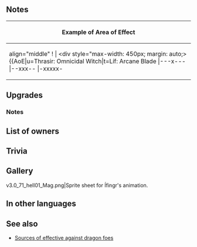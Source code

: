 {{Weapon Infobox
|tagid=SID_イーヴィングル
|weaponType=Green Tome
|weaponName=Ífingr
|might=14
|range=2
|effectiveness=dragon
|userVersion1=Closed
|userVersion2=Open
|userVersion3=Gleam Closed
|userVersion4=Gleam Open
|effect=Effective against dragon foes. If unit is within 3 spaces of an ally, grants Atk/Spd/Def/Res+4 and neutralizes effects that guarantee foe's follow-up attacks during combat, but after combat, if unit attacked, inflicts Atk/Spd/Def/Res-4 on nearest ally through its next action.
|cost=400
|exclusive=1
|statModifiers=0,14,0,0,0
|required=Rexcalibur
|refinePaths=default
|refineSP=400
|refineMedals=500
|refineDews=200
|upgradedEffect=Effective against dragon foes. If unit is within 3 spaces of an ally, grants Atk/Spd/Def/Res+6 to unit and neutralizes effects that guarantee foe's follow-up attacks and effects that prevent unit's follow-up attacks during combat, but after combat, if unit attacked, inflicts Atk/Spd/Def/Res-4 on nearest ally through its next action.
|tagidExtraSkill1=一
|effectSkill1=Accelerates Special trigger (cooldown count-1).<br>At start of combat, if unit's HP ≥ 25%, grants Atk/Spd/Def/Res+4 to unit and neutralizes foe's bonuses to Spd/Res (from skills like Fortify, Rally, etc.) during combat.
|iconSkill1=Ifingr W.png
|cooldownSkill1=-1
|properties=
}}
==Notes==
{{Effective damage bonus|dragon}}
{{Temporary buffs}}
{{Follow-up effect neutralization|guaranteeOnly=1}}
{{Penalties}}
{| class="wikitable default mw-collapsible" 
! align="middle" | Example of Area of Effect
|-
| align="middle" ! |
<div style="max-width: 450px; margin: auto;>{{AoE|u=Thrasir: Omnicidal Witch|t=Líf: Arcane Blade
|---x---
|--xxx--
|-xxxxx-
|xxxuxtx
|-xxxxx-
|--xxx--
|---x---
}}</div>
|}
==Upgrades==
{{Weapon Upgrade List}}
===Notes===
{{Follow-up effect neutralization|name=refined Ífingr}}
{{Bonus neutralization|name={{St|Ífingr|refine=Skill1}}}}

==List of owners==
{{Skill Hero List}}
==Trivia==
{{NorseMyth|is the name of the river that separates [[Ásgarðr]] and [[Jötunheimr]].}}
==Gallery==
<gallery>
v3.0_71_hell01_Mag.png|Sprite sheet for Ífingr's animation.
</gallery>
==In other languages==
{{OtherLanguages
|japanese=イーヴィングル
|german=Ífingr
|spanishEU=Ífingr
|spanishLA=Ífingr
|french=Ífingr
|italian=Ífingr
|chineseTW=伊溫格爾
|portuguese=Ífingr
}}
==See also==
{{See also skills|cond=Description LIKE '%if unit attacked%nearest ally%' OR Description LIKE '%neutralize%bonuses%Spd/Res%' AND Exclusive='1'}}
* [[Sources of effective against dragon foes]]
{{Weapons Navbox}}